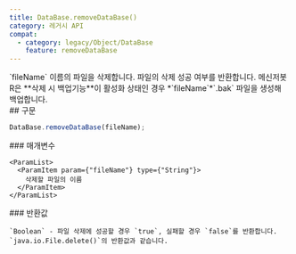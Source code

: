 ```yaml
---
title: DataBase.removeDataBase()
category: 레거시 API
compat:
  - category: legacy/Object/DataBase
    feature: removeDataBase
---
```


<Section>
  `fileName` 이름의 파일을 삭제합니다. 파일의 삭제 성공 여부를 반환합니다.
  메신저봇R은 **삭제 시 백업기능**이 활성화 상태인 경우 *`fileName`*`.bak` 파일을 생성해 백업합니다.
</Section>
<Section>
  ## 구문

  ~~~js
  DataBase.removeDataBase(fileName);
  ~~~

  <Section>
    ### 매개변수

    <ParamList>
      <ParamItem param={"fileName"} type={"String"}>
        삭제할 파일의 이름
      </ParamItem>
    </ParamList>
  </Section>
  <Section>
    ### 반환값

    `Boolean` - 파일 삭제에 성공할 경우 `true`, 실패할 경우 `false`를 반환합니다. `java.io.File.delete()`의 반환값과 같습니다.
  </Section>
</Section>